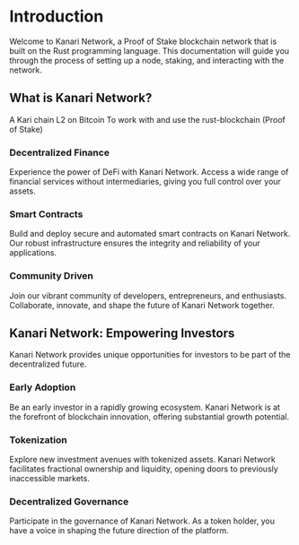 # Introduction
 
Welcome to Kanari Network, a Proof of Stake blockchain network that is built on the Rust programming language. This documentation will guide you through the process of setting up a node, staking, and interacting with the network.

## What is Kanari Network?

A Kari chain L2 on Bitcoin To work with and use the rust-blockchain (Proof of Stake)


### Decentralized Finance
Experience the power of DeFi with Kanari Network. Access a wide range of financial services without intermediaries, giving you full control over your assets.

### Smart Contracts
Build and deploy secure and automated smart contracts on Kanari Network. Our robust infrastructure ensures the integrity and reliability of your applications.

### Community Driven
Join our vibrant community of developers, entrepreneurs, and enthusiasts. Collaborate, innovate, and shape the future of Kanari Network together.

## Kanari Network: Empowering Investors
Kanari Network provides unique opportunities for investors to be part of the decentralized future.

### Early Adoption
Be an early investor in a rapidly growing ecosystem. Kanari Network is at the forefront of blockchain innovation, offering substantial growth potential.

### Tokenization
Explore new investment avenues with tokenized assets. Kanari Network facilitates fractional ownership and liquidity, opening doors to previously inaccessible markets.

### Decentralized Governance
Participate in the governance of Kanari Network. As a token holder, you have a voice in shaping the future direction of the platform.

